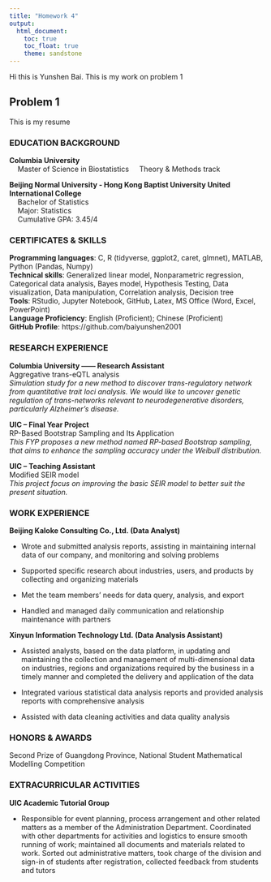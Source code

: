 ```yaml
---
title: "Homework 4"
output: 
  html_document:
    toc: true
    toc_float: true
    theme: sandstone
---
```

Hi this is Yunshen Bai. This is my work on problem 1

## Problem 1
This is my resume

### EDUCATION BACKGROUND
**Columbia University **                                                         	                                                                 
$\quad$Master of Science in Biostatistics
$\quad$Theory & Methods track

**Beijing Normal University - Hong Kong Baptist University United International College**  	
$\quad$Bachelor of Statistics      
$\quad$Major: Statistics              
$\quad$Cumulative GPA: 3.45/4  

### CERTIFICATES & SKILLS
**Programming languages**: C, R (tidyverse, ggplot2, caret, glmnet), MATLAB, Python (Pandas, Numpy)   
**Technical skills**: Generalized linear model, Nonparametric regression, Categorical data analysis, Bayes model, Hypothesis Testing, Data visualization, Data manipulation, Correlation analysis, Decision tree  
**Tools**: RStudio, Jupyter Notebook, GitHub, Latex, MS Office (Word, Excel, PowerPoint)   
**Language Proficiency**: English (Proficient); Chinese (Proficient)  
**GitHub Profile**: https://github.com/baiyunshen2001


### RESEARCH EXPERIENCE
**Columbia University —— Research Assistant**  
Aggregative trans-eQTL analysis   
*Simulation study for a new method to discover trans-regulatory network from quantitative trait loci analysis. We would like to uncover genetic regulation of trans-networks relevant to neurodegenerative disorders, particularly Alzheimer's disease.*  
   
   
**UIC -- Final Year Project**  
RP-Based Bootstrap Sampling and Its Application  
*This FYP proposes a new method named RP-based Bootstrap sampling, that aims to enhance the sampling accuracy under the Weibull distribution.*  
  
**UIC -- Teaching Assistant**  
Modified SEIR model  
*This project focus on improving the basic SEIR model to better suit the present situation.*

### WORK EXPERIENCE

**Beijing Kaloke Consulting Co., Ltd. (Data Analyst) **

- Wrote and submitted analysis reports, assisting in maintaining internal data of our company, and monitoring and solving problems

-	Supported specific research about industries, users, and products by collecting and organizing materials

-	Met the team members’ needs for data query, analysis, and export

-	Handled and managed daily communication and relationship maintenance with partners  
  
  
  
**Xinyun Information Technology Ltd. (Data Analysis Assistant)  **

-	Assisted analysts, based on the data platform, in updating and maintaining the collection and management of multi-dimensional data on industries, regions and organizations required by the business in a timely manner and completed the delivery and application of the data

-	Integrated various statistical data analysis reports and provided analysis reports with comprehensive analysis

-	Assisted with data cleaning activities and data quality analysis

### HONORS & AWARDS
Second Prize of Guangdong Province, National Student Mathematical Modelling Competition

### EXTRACURRICULAR ACTIVITIES
**UIC Academic Tutorial Group**

-	Responsible for event planning, process arrangement and other related matters as a member of the Administration Department. Coordinated with other departments for activities and logistics to ensure smooth running of work; maintained all documents and materials related to work. Sorted out administrative matters, took charge of the division and sign-in of students after registration, collected feedback from students and tutors 


